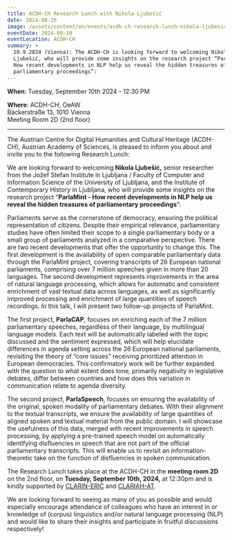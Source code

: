 ```yaml
---
title: ACDH-CH Research Lunch with Nikola Ljubešić
date: 2024-08-26
image: /assets/content/en/events/acdh-ch-research-lunch-nikola-ljubesic/image.jpg
eventDate: 2024-09-10
eventLocation: ACDH-CH
summary: >
  10.9.2024 (Vienna): The ACDH-CH is looking forward to welcoming Nikola
  Ljubešić, who will provide some insights on the research project “ParlaMint -
  How recent developments in NLP help us reveal the hidden treasures of
  parliamentary proceedings”:
---
```

**When**: Tuesday, September 10th 2024 - 12:30 PM

**Where**: ACDH-CH, OeAW\
Bäckerstraße 13, 1010 Vienna\
Meeting Room 2D (2nd floor)

---

The Austrian Centre for Digital Humanities and Cultural Heritage (ACDH-CH), Austrian Academy of Sciences, is pleased to inform you about and invite you to the following Research Lunch:

We are looking forward to welcoming **Nikola Ljubešić,** senior researcher from the Jožef Stefan Institute in Ljubljana / Faculty of Computer and Information Science of the University of Ljubljana, and the Institute of Contemporary History in Ljubljana, who will provide some insights on the research project “**ParlaMint - How recent developments in NLP help us reveal the hidden treasures of parliamentary proceedings**”:

Parliaments serve as the cornerstone of democracy, ensuring the political representation of citizens. Despite their empirical relevance, parliamentary studies have often limited their scope to a single parliamentary body or a small group of parliaments analyzed in a comparative perspective. There are two recent developments that offer the opportunity to change this. The first development is the availability of open comparable parliamentary data through the ParlaMint project, covering transcripts of 26 European national parliaments, comprising over 7 million speeches given in more than 20 languages. The second development represents improvements in the area of natural language processing, which allows for automatic and consistent enrichment of vast textual data across languages, as well as significantly improved processing and enrichment of large quantities of speech recordings. In this talk, I will present two follow-up projects of ParlaMint.

The first project, **ParlaCAP**, focuses on enriching each of the 7 million parliamentary speeches, regardless of their language, by multilingual language models. Each text will be automatically labeled with the topic discussed and the sentiment expressed, which will help elucidate differences in agenda setting across the 26 European national parliaments, revisiting the theory of “core issues” receiving prioritized attention in European democracies. This confirmatory work will be further expanded with the question to what extent does tone, primarily negativity in legislative debates, differ between countries and how does this variation in communication relate to agenda diversity.

The second project, **ParlaSpeech**, focuses on ensuring the availability of the original, spoken modality of parliamentary debates. With their alignment to the textual transcripts, we ensure the availability of large quantities of aligned spoken and textual material from the public domain. I will showcase the usefulness of this data, merged with recent improvements in speech processing, by applying a pre-trained speech model on automatically identifying disfluencies in speech that are not part of the official parliamentary transcripts. This will enable us to revisit an information-theoretic take on the function of disfluencies in spoken communication.

The Research Lunch takes place at the ACDH-CH in the **meeting room 2D** on the 2nd floor, on **Tuesday, September 10th, 2024,** at 12:30pm and is kindly supported by [CLARIN-ERIC](https://www.clarin.eu/) and [CLARIAH-AT](https://clariah.at/en/).

We are looking forward to seeing as many of you as possible and would especially encourage attendance of colleagues who have an interest in or knowledge of (corpus) linguistics and/or natural language processing (NLP) and would like to share their insights and participate in fruitful discussions respectively!
